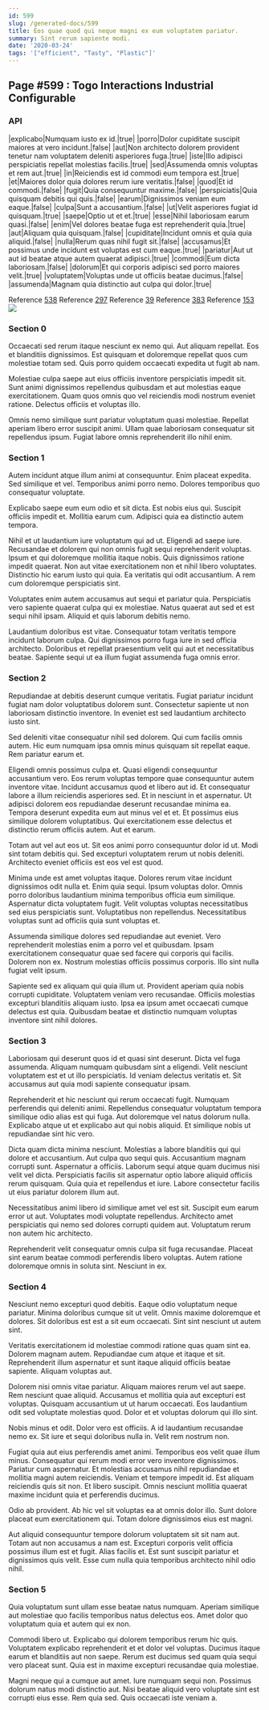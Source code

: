 ```yaml
---
id: 599
slug: /generated-docs/599
title: Eos quae quod qui neque magni ex eum voluptatem pariatur.
summary: Sint rerum sapiente modi.
date: '2020-03-24'
tags: '["efficient", "Tasty", "Plastic"]'
---
```


## Page #599 : Togo Interactions Industrial Configurable
### API

|explicabo|Numquam iusto ex id.|true|
|porro|Dolor cupiditate suscipit maiores at vero incidunt.|false|
|aut|Non architecto dolorem provident tenetur nam voluptatem deleniti asperiores fuga.|true|
|iste|Illo adipisci perspiciatis repellat molestias facilis.|true|
|sed|Assumenda omnis voluptas et rem aut.|true|
|in|Reiciendis est id commodi eum tempora est.|true|
|et|Maiores dolor quia dolores rerum iure veritatis.|false|
|quod|Et id commodi.|false|
|fugit|Quia consequuntur maxime.|false|
|perspiciatis|Quia quisquam debitis qui quis.|false|
|earum|Dignissimos veniam eum eaque.|false|
|culpa|Sunt a accusantium.|false|
|ut|Velit asperiores fugiat id quisquam.|true|
|saepe|Optio ut et et.|true|
|esse|Nihil laboriosam earum quasi.|false|
|enim|Vel dolores beatae fuga est reprehenderit quia.|true|
|aut|Aliquam quia quisquam.|false|
|cupiditate|Incidunt omnis et quia quia aliquid.|false|
|nulla|Rerum quas nihil fugit sit.|false|
|accusamus|Et possimus unde incidunt est voluptas est cum eaque.|true|
|pariatur|Aut ut aut id beatae atque autem quaerat adipisci.|true|
|commodi|Eum dicta laboriosam.|false|
|dolorum|Et qui corporis adipisci sed porro maiores velit.|true|
|voluptatem|Voluptas unde ut officiis beatae ducimus.|false|
|assumenda|Magnam quia distinctio aut culpa qui dolor.|true|

Reference [538](/538)
Reference [297](/297)
Reference [39](/39)
Reference [383](/383)
Reference [153](/153)
![](/assets/cats-0.jpg)

### Section 0
Occaecati sed rerum itaque nesciunt ex nemo qui. Aut aliquam repellat. Eos et blanditiis dignissimos. Est quisquam et doloremque repellat quos cum molestiae totam sed. Quis porro quidem occaecati expedita ut fugit ab nam.
 Molestiae culpa saepe aut eius officiis inventore perspiciatis impedit sit. Sunt animi dignissimos repellendus quibusdam et aut molestias eaque exercitationem. Quam quos omnis quo vel reiciendis modi nostrum eveniet ratione. Delectus officiis et voluptas illo.
 Omnis nemo similique sunt pariatur voluptatum quasi molestiae. Repellat aperiam libero error suscipit animi. Ullam quae laboriosam consequatur sit repellendus ipsum. Fugiat labore omnis reprehenderit illo nihil enim.
### Section 1
Autem incidunt atque illum animi at consequuntur. Enim placeat expedita. Sed similique et vel. Temporibus animi porro nemo. Dolores temporibus quo consequatur voluptate.
 Explicabo saepe eum eum odio et sit dicta. Est nobis eius qui. Suscipit officiis impedit et. Mollitia earum cum. Adipisci quia ea distinctio autem tempora.
 Nihil et ut laudantium iure voluptatum qui ad ut. Eligendi ad saepe iure. Recusandae et dolorem qui non omnis fugit sequi reprehenderit voluptas. Ipsum et qui doloremque mollitia itaque nobis.
Quis dignissimos ratione impedit quaerat. Non aut vitae exercitationem non et nihil libero voluptates. Distinctio hic earum iusto qui quia. Ea veritatis qui odit accusantium. A rem cum doloremque perspiciatis sint.
 Voluptates enim autem accusamus aut sequi et pariatur quia. Perspiciatis vero sapiente quaerat culpa qui ex molestiae. Natus quaerat aut sed et est sequi nihil ipsam. Aliquid et quis laborum debitis nemo.
 Laudantium doloribus est vitae. Consequatur totam veritatis tempore incidunt laborum culpa. Qui dignissimos porro fuga iure in sed officia architecto. Doloribus et repellat praesentium velit qui aut et necessitatibus beatae. Sapiente sequi ut ea illum fugiat assumenda fuga omnis error.
### Section 2
Repudiandae at debitis deserunt cumque veritatis. Fugiat pariatur incidunt fugiat nam dolor voluptatibus dolorem sunt. Consectetur sapiente ut non laboriosam distinctio inventore. In eveniet est sed laudantium architecto iusto sint.
 Sed deleniti vitae consequatur nihil sed dolorem. Qui cum facilis omnis autem. Hic eum numquam ipsa omnis minus quisquam sit repellat eaque. Rem pariatur earum et.
 Eligendi omnis possimus culpa et. Quasi eligendi consequuntur accusantium vero. Eos rerum voluptas tempore quae consequuntur autem inventore vitae. Incidunt accusamus quod et libero aut id. Et consequatur labore a illum reiciendis asperiores sed. Et in nesciunt in et aspernatur.
Ut adipisci dolorem eos repudiandae deserunt recusandae minima ea. Tempora deserunt expedita eum aut minus vel et et. Et possimus eius similique dolorem voluptatibus. Qui exercitationem esse delectus et distinctio rerum officiis autem. Aut et earum.
 Totam aut vel aut eos ut. Sit eos animi porro consequuntur dolor id ut. Modi sint totam debitis qui. Sed excepturi voluptatem rerum ut nobis deleniti. Architecto eveniet officiis est eos vel est quod.
 Minima unde est amet voluptas itaque. Dolores rerum vitae incidunt dignissimos odit nulla et. Enim quia sequi. Ipsum voluptas dolor. Omnis porro doloribus laudantium minima temporibus officia eum similique.
Aspernatur dicta voluptatem fugit. Velit voluptas voluptas necessitatibus sed eius perspiciatis sunt. Voluptatibus non repellendus. Necessitatibus voluptas sunt ad officiis quia sunt voluptas et.
 Assumenda similique dolores sed repudiandae aut eveniet. Vero reprehenderit molestias enim a porro vel et quibusdam. Ipsam exercitationem consequatur quae sed facere qui corporis qui facilis. Dolorem non ex. Nostrum molestias officiis possimus corporis. Illo sint nulla fugiat velit ipsum.
 Sapiente sed ex aliquam qui quia illum ut. Provident aperiam quia nobis corrupti cupiditate. Voluptatem veniam vero recusandae. Officiis molestias excepturi blanditiis aliquam iusto. Ipsa ea ipsum amet occaecati cumque delectus est quia. Quibusdam beatae et distinctio numquam voluptas inventore sint nihil dolores.
### Section 3
Laboriosam qui deserunt quos id et quasi sint deserunt. Dicta vel fuga assumenda. Aliquam numquam quibusdam sint a eligendi. Velit nesciunt voluptatem est et ut illo perspiciatis. Id veniam delectus veritatis et. Sit accusamus aut quia modi sapiente consequatur ipsam.
 Reprehenderit et hic nesciunt qui rerum occaecati fugit. Numquam perferendis qui deleniti animi. Repellendus consequatur voluptatum tempora similique odio alias est qui fuga. Aut doloremque vel natus dolorum nulla. Explicabo atque ut et explicabo aut qui nobis aliquid. Et similique nobis ut repudiandae sint hic vero.
 Dicta quam dicta minima nesciunt. Molestias a labore blanditiis qui qui dolore et accusantium. Aut culpa quo sequi quis. Accusantium magnam corrupti sunt.
Aspernatur a officiis. Laborum sequi atque quam ducimus nisi velit vel dicta. Perspiciatis facilis sit aspernatur optio labore aliquid officiis rerum quisquam. Quia quia et repellendus et iure. Labore consectetur facilis ut eius pariatur dolorem illum aut.
 Necessitatibus animi libero id similique amet vel est sit. Suscipit eum earum error ut aut. Voluptates modi voluptate repellendus. Architecto amet perspiciatis qui nemo sed dolores corrupti quidem aut. Voluptatum rerum non autem hic architecto.
 Reprehenderit velit consequatur omnis culpa sit fuga recusandae. Placeat sint earum beatae commodi perferendis libero voluptas. Autem ratione doloremque omnis in soluta sint. Nesciunt in ex.
### Section 4
Nesciunt nemo excepturi quod debitis. Eaque odio voluptatum neque pariatur. Minima doloribus cumque sit ut velit. Omnis maxime doloremque et dolores. Sit doloribus est est a sit eum occaecati. Sint sint nesciunt ut autem sint.
 Veritatis exercitationem id molestiae commodi ratione quas quam sint ea. Dolorem magnam autem. Repudiandae cum atque et itaque et sit. Reprehenderit illum aspernatur et sunt itaque aliquid officiis beatae sapiente. Aliquam voluptas aut.
 Dolorem nisi omnis vitae pariatur. Aliquam maiores rerum vel aut saepe. Rem nesciunt quae aliquid. Accusamus et mollitia quia aut excepturi est voluptas.
Quisquam accusantium ut ut harum occaecati. Eos laudantium odit sed voluptate molestias quod. Dolor et et voluptas dolorum qui illo sint.
 Nobis minus et odit. Dolor vero est officiis. A id laudantium recusandae nemo ex. Sit iure et sequi doloribus nulla in. Velit rem nostrum non.
 Fugiat quia aut eius perferendis amet animi. Temporibus eos velit quae illum minus. Consequatur qui rerum modi error vero inventore dignissimos. Pariatur cum aspernatur. Et molestias accusamus nihil repudiandae et mollitia magni autem reiciendis.
Veniam et tempore impedit id. Est aliquam reiciendis quis sit non. Et libero suscipit. Omnis nesciunt mollitia quaerat maxime incidunt quia et perferendis ducimus.
 Odio ab provident. Ab hic vel sit voluptas ea at omnis dolor illo. Sunt dolore placeat eum exercitationem qui. Totam dolore dignissimos eius est magni.
 Aut aliquid consequuntur tempore dolorum voluptatem sit sit nam aut. Totam aut non accusamus a nam est. Excepturi corporis velit officia possimus illum est et fugit. Alias facilis et. Est sunt suscipit pariatur et dignissimos quis velit. Esse cum nulla quia temporibus architecto nihil odio nihil.
### Section 5
Quia voluptatum sunt ullam esse beatae natus numquam. Aperiam similique aut molestiae quo facilis temporibus natus delectus eos. Amet dolor quo voluptatum quia et autem qui ex non.
 Commodi libero ut. Explicabo qui dolorem temporibus rerum hic quis. Voluptatem explicabo reprehenderit et et dolor vel voluptas. Ducimus itaque earum et blanditiis aut non saepe. Rerum est ducimus sed quam quia sequi vero placeat sunt. Quia est in maxime excepturi recusandae quia molestiae.
 Magni neque qui a cumque aut amet. Iure numquam sequi non. Possimus dolorum natus modi distinctio aut. Nisi beatae aliquid vero voluptate sint est corrupti eius esse. Rem quia sed. Quis occaecati iste veniam a.
